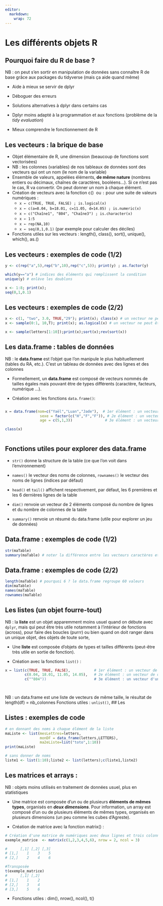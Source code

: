 ```yaml
---
editor: 
  markdown: 
    wrap: 72
---
```


# Les différents objets R {.backgroundTitre}

<!-- ```{r, exemple_df} -->

<!-- library(tidyverse) -->
<!-- library(rio) -->

<!-- maTable <- data.frame( -->
<!--   cat=rep(letters[1:2],5), -->
<!--   var1= runif(10,max = 10), -->
<!--   var2= rnorm(10,sd = 100), -->
<!--   var3=c(rep(NA,3),sample(1:10,7,T)), -->
<!--   fact1=factor(rep(LETTERS[1:5],2)), -->
<!--   MAJUSCULE = LETTERS[1:10], -->
<!--   logique=sample(c(T,F),10,T) -->

<!-- ) -->


<!-- ``` -->

## Pourquoi faire du R de base ?

NB : on peut s'en sortir en manipulation de données sans connaître R de
base grâce aux packages du tidyverse (mais ça aide quand même)

-   Aide à mieux se servir de dplyr

-   Déboguer des erreurs

-   Solutions alternatives à dplyr dans certains cas

-   Dplyr moins adapté à la programmation et aux fonctions (problème de
    la *tidy evaluation*)

-   Mieux comprendre le fonctionnement de R

## Les vecteurs : la brique de base

-   Objet élémentaire de R, une dimension (beaucoup de fonctions sont
    vectorisées)
-   NB : les colonnes (variables) de nos tableaux de données sont des
    vecteurs qui ont un nom (le nom de la variable)
-   Ensemble de valeurs, appelées éléments, **de même nature** (nombres
    entiers ou décimaux, chaînes de caractères, booléens...). Si ce
    n'est pas le cas, R va convertir. On peut donner un nom à chaque
    élément.
-   Création de vecteurs avec la fonction c()  ou `:` pour une suite de
    valeurs numériques :
    -   `x ← c(TRUE, TRUE, FALSE) ; is.logical(x)`
    -   `x ← c(a=8.04, b=18.01, c=11.05, d=14.05) ; is.numeric(x)`
    -   `x ← c("Chaîne1", "804", "Chaîne3") ; is.character(x)`
    -   `x ← 1:5`
    -   `x ← rep(NA,10)`
    -   `x ← seq(0,1,0.1)` (par exemple pour calculer des déciles)
-   Fonctions utiles sur les vecteurs : length(), class(), sort(),
    unique(), which(), as.<class>()

## Les vecteurs : exemples de code (1/2)

```r
y <- c(rep("a",5),rep("b",10),rep("c",5)); print(y) ; as.factor(y)

```

```r
which(y=="a") # indices des éléments qui remplissent la condition
unique(y) # enlève les doublons

```

```r
x <- 1:8; print(x);
seq(0,1,0.1)

```

## Les vecteurs : exemples de code (2/2)

```r
x <- c(1, "two", 3.0, TRUE,"29"); print(x); class(x) # un vecteur ne peut être que d'une sorte
x <- sample(0:1, 10,T); print(x); as.logical(x) # un vecteur ne peut être que d'une sorte

```

```r
x <- sample(letters[1:10]);print(x);sort(x);rev(sort(x))
```

## Les data.frame : tables de données

NB : le **data.frame** est l'objet que l'on manipule le plus
habituellement (tables du RA, etc.). C'est un tableau de données avec
des lignes et des colonnes

-   Formellement, un **data.frame** est composé de vecteurs nommés de
    tailles égales mais pouvant être de types différents (caractère,
    facteurs, numérique ...).

-   Création avec les fonctions `data.frame()`:

``` r

x ← data.frame(nom=c("Yaël","Luan","Jade"),  # 1er élément : un vecteur « nom » de trois chaînes de caractères`
                sexe = factor(c("H","F","F")), # 2e élément : un vecteur « sexe » de trois chaînes de caractères (en facteurs)
                age = c(5,1,3))               # 3e élément : un vecteur « age » de trois numériques 

class(x)    
                
```

## Fonctions utiles pour explorer des data.frame

-   `str()` donne la structure de la table (ce que l'on voit dans
    l'environnement)

-   `names()` le vecteur des noms de colonnes, `rownames()` le vecteur
    des noms de lignes (indices par défaut)

-   `head()` et `tail()` affichent respectivement, par défaut, les 6
    premières et les 6 dernières lignes de la table

-   `dim()` renvoie un vecteur de 2 éléments composé du nombre de lignes
    et du nombre de colonnes de la table

-   `summary()` renvoie un résumé du data.frame (utile pour explorer un
    jeu de données)

## Data.frame : exemples de code (1/2)

```r
str(maTable) 
summary(maTable) # noter la différence entre les vecteurs caractères et facteurs

```

## Data.frame : exemples de code (2/2)

```r
length(maTable) # pourquoi 6 ? le data.frame regroupe 60 valeurs 
dim(maTable)
names(maTable)
rownames(maTable)
```

## Les listes (un objet fourre-tout)

NB : la **liste** est un objet apparemment moins usuel quand on débute
avec `dplyr`, mais qui peut être très utile notamment à l'intérieur de
fonctions (across), pour faire des boucles (purrr) ou bien quand on doit
ranger dans un unique objet, des objets de toute sorte,

-   Une **liste** est composée d'objets de types et tailles différents
    (peut-être très utile en sortie de fonction).

-   Création avec la fonctions `list()` :

``` r
x ← list(c(TRUE, TRUE, FALSE),           # 1er élément : un vecteur de trois booléens
         c(8.04, 18.01, 11.05, 14.05),   # 2e élément : un vecteur de quatre numériques
         c(""804"))                      # 3e élément : un vecteur d'une chaîne de caractères

                
```

NB : un data.frame est une liste de vecteurs de même taille, le résultat
de length(df) = nb_colonnes Fonctions utiles : `unlist()`, \## Les

## Listes : exemples de code

```r
# en donnant des noms à chaque élément de la liste
maListe <- list(mesLettres=letters,
                monDF = data_frame(letters,LETTERS),
                ma2eListe=list("toto",1:10))
print(maListe)

# sans donner de noms
liste1 <- list(1:10);liste2 <- list(letters);c(liste1,liste2) 

```

## Les matrices et arrays :

NB : objets moins utilisés en traitement de données usuel, plus en
statistiques

-   Une matrice est composée d'un ou de plusieurs **éléments de mêmes
    types**, organisés en ***deux dimensions***. Pour information, un
    array est composé d'un ou de plusieurs éléments de mêmes types,
    organisés en plusieurs dimensions (un peu comme les cubes
    d'Agreste).

-   Création de matrice avec la fonction matrix() :

``` r
# Création d'une matrice de numériques avec deux lignes et trois colonnes, remplissage par colonne.`
exemple_matrice  <- matrix(c(1,2,3,4,5,6), nrow = 2, ncol = 3) 

#      [,1] [,2] [,3]
# [1,]    1    3    5
# [2,]    2    4    6

#Transposée
t(exemple_matrice)
#      [,1] [,2]
# [1,]    1    2
# [2,]    3    4
# [3,]    5    6
```

-   Fonctions utiles : dim(), nrow(), ncol(), t()
